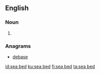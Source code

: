 {{also|seabed}}
==English==

===Noun===
{{en-noun}}

# {{alternative spelling of|seabed|lang=en}}

===Anagrams===
* [[debase#English|debase]]

[[id:sea bed]]
[[ku:sea bed]]
[[fi:sea bed]]
[[ta:sea bed]]